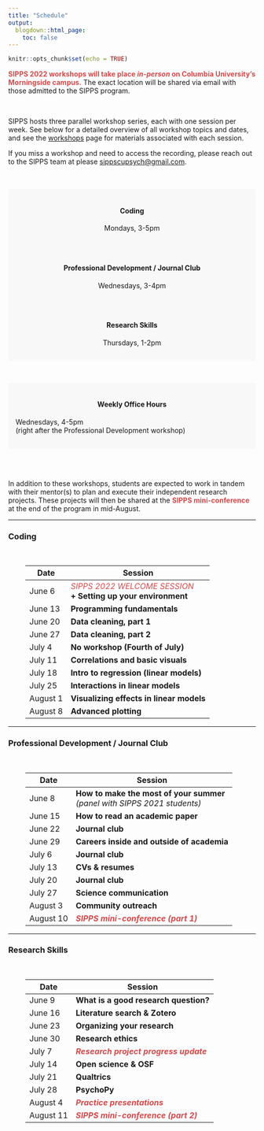 ```yaml
---
title: "Schedule"
output:
  blogdown::html_page:
    toc: false
---
```


```r
knitr::opts_chunk$set(echo = TRUE)
```

<font color="#D6494A">**SIPPS 2022 workshops will take place *in-person* on Columbia University's Morningside campus.**</font> The exact location will be shared via email with those admitted to the SIPPS program.

<br>

SIPPS hosts three parallel workshop series, each with one session per week. See below for a detailed overview of all workshop topics and dates, and see the [workshops](/workshops) page for materials associated with each session.

If you miss a workshop and need to access the recording, please reach out to the SIPPS team at please [sippscupsych@gmail.com](mailto:sippscupsych@gmail.com){target="_blank"}.

<br><br>
<div class="row align-items-center">
<div class="col-md-3" style="padding: 15px; background-color: #f8f8f8">
<h4 style="text-align:center">**Coding**</h4>
<p style="text-align:center">
Mondays, 3-5pm
</p>
</div>
<div class="col-md-1"></div>
<div class="col-md-4" style="padding: 15px; background-color: #f8f8f8">
<h4 style="text-align:center">**Professional Development / Journal Club**</h4>
<p style="text-align:center">
Wednesdays, 3-4pm
</p>
</div>
<div class="col-md-1"></div>
<div class="col-md-3" style="padding: 15px; background-color: #f8f8f8">
<h4 style="text-align:center">**Research Skills**</h4>
<p style="text-align:center">
Thursdays, 1-2pm
</p>
</div>
</div>
<br>

<div align="center"><div style="padding: 15px; background-color: #f8f8f8">
<h4 style="text-align:center">Weekly Office Hours</h4>
Wednesdays, 4-5pm <br>
(right after the Professional Development workshop)
</div></div>

<br><br>

In addition to these workshops, students are expected to work in tandem with their mentor(s) to plan and execute their independent research projects. These projects will then be shared at the <font color="#D6494A"><b>SIPPS mini-conference</b></font> at the end of the program in mid-August.
<hr>
### Coding
<br>
<div class="row" style="padding-left: 35px; padding-right: 25px;">
<table class="table table-striped">
<thead>
<tr>
<th scope="col">Date</th>
<th scope="col">Session</th>
</tr>
</thead>
<tr><td>June 6</td><td><i><font color="#D6494A">SIPPS 2022 WELCOME SESSION</font></i>
<br><b>+ Setting up your environment</b><br></td></tr>
<tr><td>June 13</td><td><b>Programming fundamentals</b><br></td></tr>
<tr><td>June 20</td><td><b>Data cleaning, part 1</b><br></td></tr>
<tr><td>June 27</td><td><b>Data cleaning, part 2</b><br></td></tr>
<tr><td>July 4</td><td><b>No workshop (Fourth of July)</b><br></td></tr>
<tr><td>July 11</td><td><b>Correlations and basic visuals</b><br></td></tr>
<tr><td>July 18</td><td><b>Intro to regression (linear models)</b><br></td></tr>
<tr><td>July 25</td><td><b>Interactions in linear models</b><br></td></tr>
<tr><td>August 1</td><td><b>Visualizing effects in linear models</b><br></td></tr>
<tr><td>August 8</td><td><b>Advanced plotting</b><br></td></tr>
</table>
</div>
<hr>
### Professional Development / Journal Club
<br>
<div class="row" style="padding-left: 35px; padding-right: 25px;">
<table class="table table-striped">
<thead>
<tr>
<th scope="col">Date</th>
<th scope="col">Session</th>
</tr>
</thead>
<tr><td>June 8</td><td><b>How to make the most of your summer</b><br><i>(panel with SIPPS 2021 students) </i></td></tr>
<tr><td>June 15</td><td><b>How to read an academic paper</b><br></td></tr>
<tr><td>June 22</td><td><b>Journal club</b><br></td></tr>
<tr><td>June 29</td><td><b>Careers inside and outside of academia</b><br></td></tr>
<tr><td>July 6</td><td><b>Journal club</b><br></td></tr>
<tr><td>July 13</td><td><b>CVs & resumes</b><br></td></tr>
<tr><td>July 20</td><td><b>Journal club</b><br></td></tr>
<tr><td>July 27</td><td><b>Science communication</b><br></td></tr>
<tr><td>August 3</td><td><b>Community outreach</b><br></td></tr>
<tr><td>August 10</td><td><b><i><font color="#D6494A">SIPPS mini-conference (part 1)</font></i></b><br></td></tr>
</table>
</div>
<hr>
### Research Skills
<br>
<div class="row" style="padding-left: 35px; padding-right: 25px;">
<table class="table table-striped">
<thead>
<tr>
<th scope="col">Date</th>
<th scope="col">Session</th>
</tr>
</thead>
<tr><td>June 9</td><td><b>What is a good research question?</b><br></td></tr>
<tr><td>June 16</td><td><b>Literature search & Zotero</b><br></td></tr>
<tr><td>June 23</td><td><b>Organizing your research</b><br></td></tr>
<tr><td>June 30</td><td><b>Research ethics</b><br></td></tr>
<tr><td>July 7</td><td><b><i><font color="#D6494A">Research project progress update</font></i></b><br></td></tr>
<tr><td>July 14</td><td><b>Open science & OSF</b><br></td></tr>
<tr><td>July 21</td><td><b>Qualtrics</b><br></td></tr>
<tr><td>July 28</td><td><b>PsychoPy</b><br></td></tr>
<tr><td>August 4</td><td><b><i><font color="#D6494A">Practice presentations</font></i></b><br></td></tr>
<tr><td>August 11</td><td><b><i><font color="#D6494A">SIPPS mini-conference (part 2)</font></i></b><br></td></tr>
</table>
</div>
